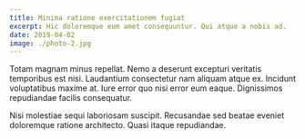 ```yaml
---
title: Minima ratione exercitationem fugiat
excerpt: Hic doloremque eum amet consequuntur. Qui atque a nobis ad.
date: 2019-04-02
image: ./photo-2.jpg
---
```


Totam magnam minus repellat. Nemo a deserunt excepturi veritatis temporibus est nisi. Laudantium consectetur nam aliquam atque ex. Incidunt voluptatibus maxime at. Iure error quo nisi error eum eaque. Dignissimos repudiandae facilis consequatur.

Nisi molestiae sequi laboriosam suscipit. Recusandae sed beatae eveniet doloremque ratione architecto. Quasi itaque repudiandae.

